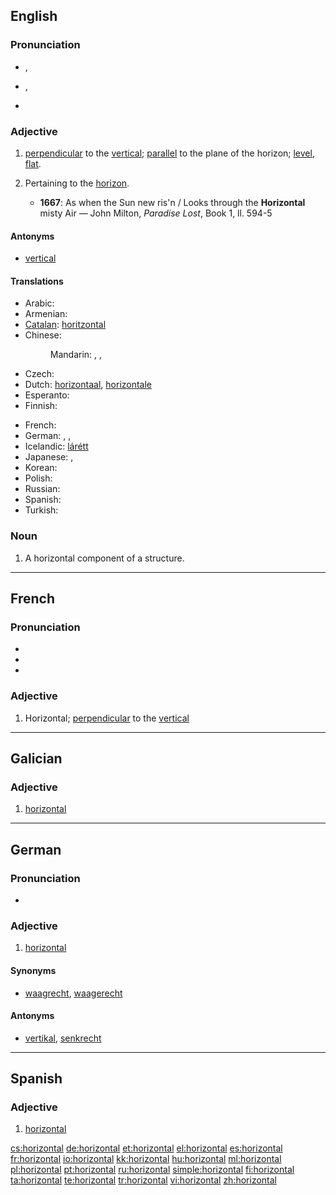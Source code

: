 ==English==

===Pronunciation===
* {{a|RP}} {{IPA|/ˌhɒɹɪˈzɒntəl/}}, {{SAMPA|/%hQr@"zQnt@l/}}
* {{a|US}} {{IPA|/ˌhɔːɹəˈzɑːntəl/}}, {{SAMPA|/%hO:r@"zA:nt@l/}}
* {{audio|En-us-horizontal.ogg|Audio (US)}}

===Adjective===
{{en-adj}}

# [[perpendicular]] to the [[vertical]]; [[parallel]] to the plane of the horizon; [[level]], [[flat]].
# {{archaic}} Pertaining to the [[horizon]].
#* '''1667''': As when the Sun new ris'n / Looks through the '''Horizontal''' misty Air — John Milton, ''Paradise Lost'', Book 1, ll. 594-5

====Antonyms====
* [[vertical]]

====Translations====
{{trans-top|parallel to the plane of the horizon}}
* Arabic: {{t|ar|أفقي|tr='ufuqiy}}
* Armenian: {{t-|hy|հորիզոնական|tr=horizonakan}}
* [[Catalan]]: [[horitzontal]]
* Chinese:
*: Mandarin: {{t-|cmn|水平|tr=shuǐpíng|sc=Hani}},  {{t-|cmn|橫|alt=橫的|sc=Hani}},  {{t-|cmn|横|alt=横的|tr=héng-de|sc=Hani}}
* Czech: {{t-|cs|vodorovný|m}}
* Dutch: [[horizontaal]], [[horizontale]]
* Esperanto: {{t-|eo|horizontala|xs=Esperanto}}
* Finnish: {{t-|fi|vaakasuora}}
{{trans-mid}}
* French: {{t+|fr|horizontal}}
* German: {{t+|de|horizontal}}, {{t+|de|waagrecht}}, {{t+|de|waagerecht}}
* Icelandic: [[lárétt]]
* Japanese: {{t-|ja|水平|alt=水平な|tr=すいへいな, suihei-na}},  {{t+|ja|横|alt=横の|tr=よこの, yoko-no}}
* Korean: {{t+|ko|가로|tr=garo}}
* Polish: {{t+|pl|poziomy}}
* Russian: {{t+|ru|горизонтальный|tr=gorizontál'nyj}}
* Spanish: {{t+|es|horizontal|m|f}}
* Turkish: {{t|tr|yatay}}
{{trans-bottom}}

===Noun===
{{en-noun}}
# A horizontal component of a structure.

----

==French==

===Pronunciation===
* {{audio|Fr-horizontal.ogg|Audio}}
* {{IPA|/ɔ.ʁi.zɔ̃.tal/|lang=fr}}
* {{homophones|horizontale|horizontes}}

===Adjective===
{{fr-adj-al|horizont}}

# Horizontal; [[perpendicular]] to the [[vertical]]

----

==Galician==

===Adjective===
{{gl-adj|f=horizontal|pl=horizontais}}

# [[#English|horizontal]]

----

==German==

===Pronunciation===
* {{audio|De-horizontal.ogg|Audio}}

===Adjective===
{{de-adj|-}}

# [[horizontal#English|horizontal]]

====Synonyms====
* [[waagrecht]], [[waagerecht]]

====Antonyms====
* [[vertikal#German|vertikal]], [[senkrecht]]

----

==Spanish==

===Adjective===
{{es-adj|pl=horizontales}}

# [[#English|horizontal]]

[[cs:horizontal]]
[[de:horizontal]]
[[et:horizontal]]
[[el:horizontal]]
[[es:horizontal]]
[[fr:horizontal]]
[[io:horizontal]]
[[kk:horizontal]]
[[hu:horizontal]]
[[ml:horizontal]]
[[pl:horizontal]]
[[pt:horizontal]]
[[ru:horizontal]]
[[simple:horizontal]]
[[fi:horizontal]]
[[ta:horizontal]]
[[te:horizontal]]
[[tr:horizontal]]
[[vi:horizontal]]
[[zh:horizontal]]